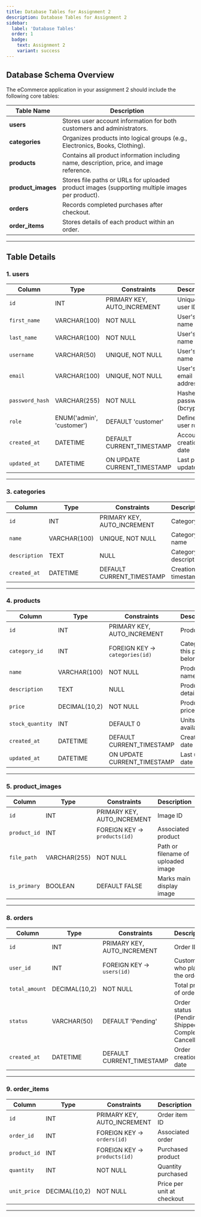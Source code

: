 ```yaml
---
title: Database Tables for Assignment 2
description: Database Tables for Assignment 2
sidebar:
  label: 'Database Tables'
  order: 1
  badge:
    text: Assignment 2
    variant: success
---
```


## Database Schema Overview

The eCommerce application in your assignment 2 should include the following core tables:

| Table Name                    | Description                                                                                     |
| ----------------------------- | ----------------------------------------------------------------------------------------------- |
| **users**                     | Stores user account information for both customers and administrators.                          |
| **categories**                | Organizes products into logical groups (e.g., Electronics, Books, Clothing).                    |
| **products**                  | Contains all product information including name, description, price, and image reference.       |
| **product_images**            | Stores file paths or URLs for uploaded product images (supporting multiple images per product). |
| **orders**                    | Records completed purchases after checkout.                                                     |
| **order_items**               | Stores details of each product within an order.                                                 |

---

## Table Details

### 1. users

| Column          | Type                      | Constraints                 | Description                     |
| --------------- | ------------------------- | --------------------------- | ------------------------------- |
| `id`            | INT                       | PRIMARY KEY, AUTO_INCREMENT | Unique user ID                  |
| `first_name`    | VARCHAR(100)              | NOT NULL                    | User's first name               |
| `last_name`     | VARCHAR(100)              | NOT NULL                    | User's last name                |
| `username`      | VARCHAR(50)               | UNIQUE, NOT NULL            | User's login name               |
| `email`         | VARCHAR(100)              | UNIQUE, NOT NULL            | User's email address            |
| `password_hash` | VARCHAR(255)              | NOT NULL                    | Hashed password (bcrypt) |
| `role`          | ENUM('admin', 'customer') | DEFAULT 'customer'          | Defines user role               |
| `created_at`    | DATETIME                  | DEFAULT CURRENT_TIMESTAMP   | Account creation date           |
| `updated_at`    | DATETIME                  | ON UPDATE CURRENT_TIMESTAMP | Last profile update             |


---

### 3. categories

| Column        | Type         | Constraints                 | Description          |
| ------------- | ------------ | --------------------------- | -------------------- |
| `id`          | INT          | PRIMARY KEY, AUTO_INCREMENT | Category ID          |
| `name`        | VARCHAR(100) | UNIQUE, NOT NULL            | Category name        |
| `description` | TEXT         | NULL                        | Category description |
| `created_at`  | DATETIME     | DEFAULT CURRENT_TIMESTAMP   | Creation timestamp   |

---

### 4. products

| Column           | Type          | Constraints                    | Description                      |
| ---------------- | ------------- | ------------------------------ | -------------------------------- |
| `id`             | INT           | PRIMARY KEY, AUTO_INCREMENT    | Product ID                       |
| `category_id`    | INT           | FOREIGN KEY → `categories(id)` | Category this product belongs to |
| `name`           | VARCHAR(100)  | NOT NULL                       | Product name                     |
| `description`    | TEXT          | NULL                           | Product details                  |
| `price`          | DECIMAL(10,2) | NOT NULL                       | Product price                    |
| `stock_quantity` | INT           | DEFAULT 0                      | Units available                  |
| `created_at`     | DATETIME      | DEFAULT CURRENT_TIMESTAMP      | Creation date                    |
| `updated_at`     | DATETIME      | ON UPDATE CURRENT_TIMESTAMP    | Last update date                 |

---

### 5. product_images

| Column       | Type         | Constraints                  | Description                        |
| ------------ | ------------ | ---------------------------- | ---------------------------------- |
| `id`         | INT          | PRIMARY KEY, AUTO_INCREMENT  | Image ID                           |
| `product_id` | INT          | FOREIGN KEY → `products(id)` | Associated product                 |
| `file_path`  | VARCHAR(255) | NOT NULL                     | Path or filename of uploaded image |
| `is_primary` | BOOLEAN      | DEFAULT FALSE                | Marks main display image           |

---

### 8. orders

| Column         | Type          | Constraints                 | Description                                           |
| -------------- | ------------- | --------------------------- | ----------------------------------------------------- |
| `id`           | INT           | PRIMARY KEY, AUTO_INCREMENT | Order ID                                              |
| `user_id`      | INT           | FOREIGN KEY → `users(id)`   | Customer who placed the order                         |
| `total_amount` | DECIMAL(10,2) | NOT NULL                    | Total price of order                                  |
| `status`       | VARCHAR(50)   | DEFAULT 'Pending'           | Order status (Pending, Shipped, Completed, Cancelled) |
| `created_at`   | DATETIME      | DEFAULT CURRENT_TIMESTAMP   | Order creation date                                   |

---

### 9. order_items

| Column       | Type          | Constraints                  | Description                |
| ------------ | ------------- | ---------------------------- | -------------------------- |
| `id`         | INT           | PRIMARY KEY, AUTO_INCREMENT  | Order item ID              |
| `order_id`   | INT           | FOREIGN KEY → `orders(id)`   | Associated order           |
| `product_id` | INT           | FOREIGN KEY → `products(id)` | Purchased product          |
| `quantity`   | INT           | NOT NULL                     | Quantity purchased         |
| `unit_price` | DECIMAL(10,2) | NOT NULL                     | Price per unit at checkout |

---
